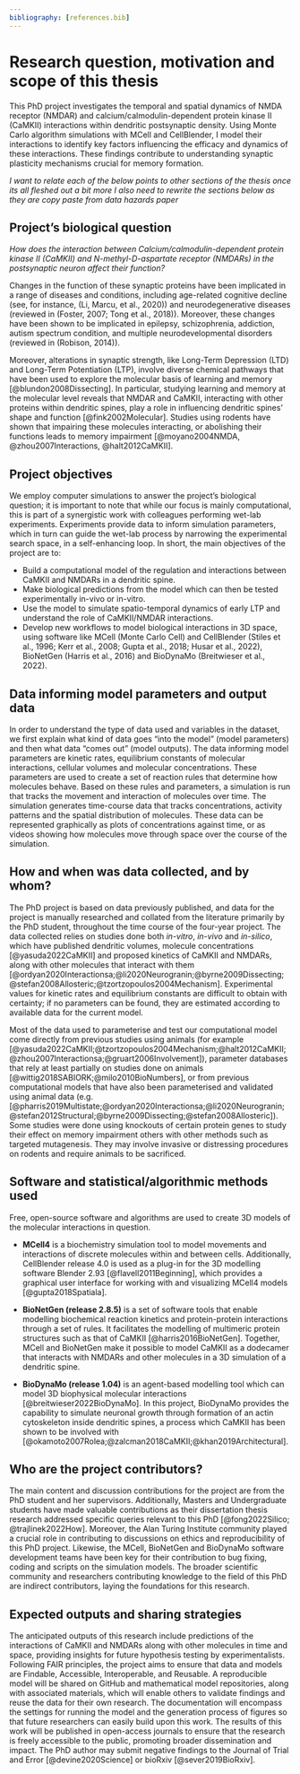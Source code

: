 ```yaml
---
bibliography: [references.bib]
---
```


# Research question, motivation and scope of this thesis

This PhD project investigates the temporal and spatial dynamics of NMDA receptor (NMDAR) and calcium/calmodulin-dependent protein kinase II (CaMKII) interactions within dendritic postsynaptic density. Using Monte Carlo algorithm simulations with MCell and CellBlender, I model their interactions to identify key factors influencing the efficacy and dynamics of these interactions. These findings contribute to understanding synaptic plasticity mechanisms crucial for memory formation.

_I want to relate each of the below points to other sections of the thesis once its all fleshed out a bit more_
_I also need to rewrite the sections below as they are copy paste from data hazards paper_

## Project's biological question

_How does the interaction between Calcium/calmodulin-dependent protein kinase II (CaMKII) and N-methyl-D-aspartate receptor (NMDARs) in the postsynaptic neuron affect their function?_

Changes in the function of these synaptic proteins have been implicated in a range of diseases and conditions, including age-related cognitive decline (see, for instance, (Li, Marcu, et al., 2020)) and neurodegenerative diseases (reviewed in (Foster, 2007; Tong et al., 2018)). Moreover, these changes have been shown to be implicated in epilepsy, schizophrenia, addiction, autism spectrum condition, and multiple neurodevelopmental disorders (reviewed in (Robison, 2014)).

Moreover, alterations in synaptic strength, like Long-Term Depression (LTD) and Long-Term Potentiation (LTP), involve diverse chemical pathways that have been used to explore the molecular basis of learning and memory [@blundon2008Dissecting]. In particular, studying learning and memory at the molecular level reveals that NMDAR and CaMKII, interacting with other proteins within dendritic spines, play a role in influencing dendritic spines' shape and function [@fink2002Molecular]. Studies using rodents have shown that impairing these molecules interacting, or abolishing their functions leads to memory impairment [@moyano2004NMDA, @zhou2007Interactions, @halt2012CaMKII]. 

## Project objectives

We employ computer simulations to answer the project’s biological question; it is important to note that while our focus is mainly computational, this is part of a synergistic work with colleagues performing wet-lab experiments. Experiments provide data to inform simulation parameters, which in turn can guide the wet-lab process by narrowing the experimental search space, in a self-enhancing loop. In short, the main objectives of the project are to:

- Build a computational model of the regulation and interactions between CaMKII and
NMDARs in a dendritic spine.
- Make biological predictions from the model which can then be tested experimentally
in-vivo or in-vitro.
- Use the model to simulate spatio-temporal dynamics of early LTP and understand the
role of CaMKII/NMDAR interactions.
- Develop new workflows to model biological interactions in 3D space, using software
like MCell (Monte Carlo Cell) and CellBlender (Stiles et al., 1996; Kerr et al., 2008; Gupta et al., 2018; Husar et al., 2022), BioNetGen (Harris et al., 2016) and BioDynaMo (Breitwieser et al., 2022).


## Data informing model parameters and output data
In order to understand the type of data used and variables in the dataset, we first explain what kind of data goes "into the model" (model parameters) and then what data "comes out" (model outputs). The data informing model parameters are kinetic rates, equilibrium constants of molecular interactions, cellular volumes and molecular concentrations. These parameters are used to create a set of reaction rules that determine how molecules behave. Based on these rules and parameters, a simulation is run that tracks the movement and interaction of molecules over time. The simulation generates time-course data that tracks concentrations, activity patterns and the spatial distribution of molecules. These data can be represented graphically as plots of concentrations against time, or as videos showing how molecules move through space over the course of the simulation.

## How and when was data collected, and by whom?
The PhD project is based on data previously published, and data for the project is manually researched and collated from the literature primarily by the PhD student, throughout the time course of the four-year project. The data collected relies on studies done both _in-vitro_, _in-vivo_ and _in-silico_, which have published dendritic volumes, molecule concentrations [@yasuda2022CaMKII] and proposed kinetics of CaMKII and NMDARs, along with other molecules that interact with them [@ordyan2020Interactionsa;@li2020Neurogranin;@byrne2009Dissecting;@stefan2008Allosteric;@tzortzopoulos2004Mechanism]. Experimental values for kinetic rates and equilibrium constants are difficult to obtain with certainty; if no parameters can be found, they are estimated according to available data for the current model.

Most of the data used to parameterise and test our computational model come directly from previous studies using animals (for example [@yasuda2022CaMKII;@tzortzopoulos2004Mechanism;@halt2012CaMKII;@zhou2007Interactionsa;@gruart2006Involvement]), parameter databases that rely at least partially on studies done on animals [@wittig2018SABIORK;@milo2010BioNumbers], or from previous computational models that have also been parameterised and validated using animal data (e.g. [@pharris2019Multistate;@ordyan2020Interactionsa;@li2020Neurogranin;@stefan2012Structural;@byrne2009Dissecting;@stefan2008Allosteric]). Some studies were done using knockouts of certain protein genes to study their effect on memory impairment others with other methods such as targeted mutagenesis. They may involve invasive or distressing procedures on rodents and require animals to be sacrificed.

## Software and statistical/algorithmic methods used
Free, open-source software and algorithms are used to create 3D models of the molecular interactions in question. 

- **MCell4** is a biochemistry simulation tool to model movements and interactions of discrete molecules within and between cells. Additionally, CellBlender release 4.0 is used as a plug-in for the 3D modelling software Blender 2.93 [@flavell2011Beginning], which provides a graphical user interface for working with and visualizing MCell4 models [@gupta2018Spatiala]. 

- **BioNetGen (release 2.8.5)** is a set of software tools that enable modelling biochemical reaction kinetics and protein-protein interactions through a set of rules. It facilitates the modelling of multimeric protein structures such as that of CaMKII [@harris2016BioNetGen]. Together, MCell and BioNetGen make it possible to model CaMKII as a dodecamer that interacts with NMDARs and other molecules in a 3D simulation of a dendritic spine.

- **BioDynaMo (release 1.04)** is an agent-based modelling tool which can model 3D biophysical molecular interactions [@breitwieser2022BioDynaMo]. In this project, BioDynaMo provides the capability to simulate neuronal growth through formation of an actin cytoskeleton inside dendritic spines, a process which CaMKII has been shown to be involved with [@okamoto2007Rolea;@zalcman2018CaMKII;@khan2019Architectural]. 

## Who are the project contributors?
The main content and discussion contributions for the project are from the PhD student and her supervisors. Additionally, Masters and Undergraduate students have made valuable contributions as their dissertation thesis research addressed specific queries relevant to this PhD [@fong2022Silico; @trajlinek2022How]. Moreover, the Alan Turing Institute community played a crucial role in contributing to discussions on ethics and reproducibility of this PhD project. Likewise, the MCell, BioNetGen and BioDynaMo software development teams have been key for their contribution to bug fixing, coding and scripts on the simulation models. The broader scientific community and researchers contributing knowledge to the field of this PhD are indirect contributors, laying the foundations for this research.

## Expected outputs and sharing strategies
The anticipated outputs of this research include predictions of the interactions of CaMKII and NMDARs along with other molecules in time and space, providing insights for future hypothesis testing by experimentalists. Following FAIR principles, the project aims to ensure that data and models are Findable, Accessible, Interoperable, and Reusable. A reproducible model will be shared on GitHub and mathematical model repositories, along with associated materials, which will enable others to validate findings and reuse the data for their own research. The documentation will encompass the settings for running the model and the generation process of figures so that future researchers can easily build upon this work. The results of this work will be published in open-access journals to ensure that the research is freely accessible to the public, promoting broader dissemination and impact. The PhD author may submit negative findings to the Journal of Trial and Error [@devine2020Science] or bioRxiv [@sever2019BioRxiv]. 
